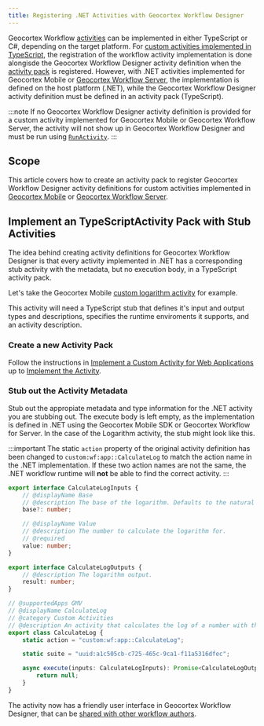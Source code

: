 ```yaml
---
title: Registering .NET Activities with Geocortex Workflow Designer
---
```



Geocortex Workflow [activities](concepts-key-concepts.mdx#activities-and-form-elements) can be implemented in either TypeScript or C#, depending on the target platform. For [custom activities implemented in TypeScript](implement-custom-activity-web.mdx), the registration of the workflow activity implementation is done alongisde the Geocortex Workflow Designer activity definition when the [activity pack](concepts-key-concepts.mdx#activity-packs) is registered. However, with .NET activities implemented for Geocortex Mobile or [Geocortex Workflow Server](https://docs.geocortex.com/workflow/latest/help/Default.htm#wf5/help/server-workflows.htm%3FTocPath%3DServer%2520Workflows%7C_____0), the implementation is defined on the host platform (.NET), while the Geocortex Workflow Designer activity definition must be defined in an activity pack (TypeScript).

:::note
If no Geocortex Workflow Designer activity definition is provided for a custom activity implemented for Geocortex Mobile or Geocortex Workflow Server, the activity will not show up in Geocortex Workflow Designer and must be run using [`RunActivity`](https://docs.geocortex.com/workflow/latest/help/Default.htm#wf5/help/activities/run-activity.htm%3FTocPath%3DActivities%7CActivity%2520Reference%7C_____167).
:::

## Scope

This article covers how to create an activity pack to register Geocortex Workflow Designer activity definitions for custom activities implemented in [Geocortex Mobile](implement-custom-activity-mobile.mdx) or [Geocortex Workflow Server](implement-custom-activity-server.mdx).

## Implement an TypeScriptActivity Pack with Stub Activities

The idea behind creating activity definitions for Geocortex Workflow Designer is that every activity implemented in .NET has a corresponding stub activity with the metadata, but no execution body, in a TypeScript activity pack.

Let's take the Geocortex Mobile [custom logarithm activity](implement-custom-activity-mobile.mdx#example-logarithm-of-a-number) for example.

<LogarithmActivityMobileSnippet />

This activity will need a TypeScript stub that defines it's input and output types and descriptions, specifies the runtime enviroments it supports, and an activity description.

### Create a new Activity Pack

Follow the instructions in [Implement a Custom Activity for Web Applications](implement-custom-activity-web.mdx) up to [Implement the Activity](implement-custom-activity-web.mdx#implement-the-activity).

### Stub out the Activity Metadata

Stub out the appropiate metadata and type information for the .NET activity you are stubbing out. The execute body is left empty, as the implementation is defined in .NET using the Geocortex Mobile SDK or Geocortex Workflow for Server. In the case of the Logarithm activity, the stub might look like this.

:::important
The static `action` property of the original activity definition has been changed to `custom:wf:app::CalculateLog` to match the action name in the .NET implementation. If these two action names are not the same, the .NET workflow runtime will **not** be able to find the correct activity.
:::

```ts
export interface CalculateLogInputs {
    // @displayName Base
    // @description The base of the logarithm. Defaults to the natural log.
    base?: number;

    // @displayName Value
    // @description The number to calculate the logarithm for.
    // @required
    value: number;
}

export interface CalculateLogOutputs {
    // @description The logarithm output.
    result: number;
}

// @supportedApps GMV
// @displayName CalculateLog
// @category Custom Activities
// @description An activity that calculates the log of a number with the given base.
export class CalculateLog {
    static action = "custom:wf:app::CalculateLog";

    static suite = "uuid:a1c505cb-c725-465c-9ca1-f11a5316dfec";

    async execute(inputs: CalculateLogInputs): Promise<CalculateLogOutputs> {
        return null;
    }
}
```

The activity now has a friendly user interface in Geocortex Workflow Designer, that can be [shared with other workflow authors](getting-started-web.mdx#sharing-the-activity-pack).
